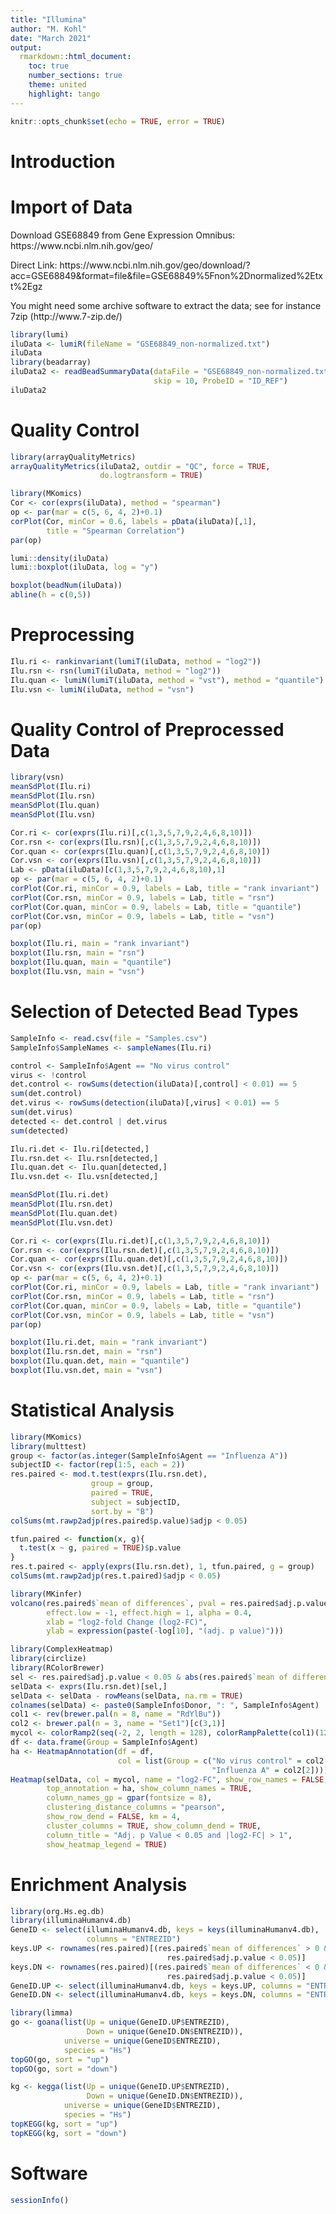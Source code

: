 ```yaml
---
title: "Illumina"
author: "M. Kohl"
date: "March 2021"
output:
  rmarkdown::html_document:
    toc: true
    number_sections: true
    theme: united
    highlight: tango
---
```


```r
knitr::opts_chunk$set(echo = TRUE, error = TRUE)
```


# Introduction


# Import of Data

Download GSE68849 from Gene Expression Omnibus:
https://www.ncbi.nlm.nih.gov/geo/

Direct Link:
https://www.ncbi.nlm.nih.gov/geo/download/?acc=GSE68849&format=file&file=GSE68849%5Fnon%2Dnormalized%2Etxt%2Egz

You might need some archive software to extract the data; see for instance
7zip (http://www.7-zip.de/)


```r
library(lumi)
iluData <- lumiR(fileName = "GSE68849_non-normalized.txt")
iluData
library(beadarray)
iluData2 <- readBeadSummaryData(dataFile = "GSE68849_non-normalized.txt", 
                                skip = 10, ProbeID = "ID_REF")
iluData2
```


# Quality Control

```r
library(arrayQualityMetrics)
arrayQualityMetrics(iluData2, outdir = "QC", force = TRUE,
                    do.logtransform = TRUE)
```


```r
library(MKomics)
Cor <- cor(exprs(iluData), method = "spearman")
op <- par(mar = c(5, 6, 4, 2)+0.1)
corPlot(Cor, minCor = 0.6, labels = pData(iluData)[,1], 
        title = "Spearman Correlation")
par(op)
```


```r
lumi::density(iluData)
lumi::boxplot(iluData, log = "y")
```


```r
boxplot(beadNum(iluData))
abline(h = c(0,5))
```


# Preprocessing

```r
Ilu.ri <- rankinvariant(lumiT(iluData, method = "log2"))
Ilu.rsn <- rsn(lumiT(iluData, method = "log2"))
Ilu.quan <- lumiN(lumiT(iluData, method = "vst"), method = "quantile")
Ilu.vsn <- lumiN(iluData, method = "vsn")
```


# Quality Control of Preprocessed Data

```r
library(vsn)
meanSdPlot(Ilu.ri)
meanSdPlot(Ilu.rsn)
meanSdPlot(Ilu.quan)
meanSdPlot(Ilu.vsn)
```


```r
Cor.ri <- cor(exprs(Ilu.ri)[,c(1,3,5,7,9,2,4,6,8,10)])
Cor.rsn <- cor(exprs(Ilu.rsn)[,c(1,3,5,7,9,2,4,6,8,10)])
Cor.quan <- cor(exprs(Ilu.quan)[,c(1,3,5,7,9,2,4,6,8,10)])
Cor.vsn <- cor(exprs(Ilu.vsn)[,c(1,3,5,7,9,2,4,6,8,10)])
Lab <- pData(iluData)[c(1,3,5,7,9,2,4,6,8,10),1]
op <- par(mar = c(5, 6, 4, 2)+0.1)
corPlot(Cor.ri, minCor = 0.9, labels = Lab, title = "rank invariant")
corPlot(Cor.rsn, minCor = 0.9, labels = Lab, title = "rsn")
corPlot(Cor.quan, minCor = 0.9, labels = Lab, title = "quantile")
corPlot(Cor.vsn, minCor = 0.9, labels = Lab, title = "vsn")
par(op)
```


```r
boxplot(Ilu.ri, main = "rank invariant")
boxplot(Ilu.rsn, main = "rsn")
boxplot(Ilu.quan, main = "quantile")
boxplot(Ilu.vsn, main = "vsn")
```


# Selection of Detected Bead Types

```r
SampleInfo <- read.csv(file = "Samples.csv")
SampleInfo$SampleNames <- sampleNames(Ilu.ri)
```


```r
control <- SampleInfo$Agent == "No virus control"
virus <- !control
det.control <- rowSums(detection(iluData)[,control] < 0.01) == 5
sum(det.control)
det.virus <- rowSums(detection(iluData)[,virus] < 0.01) == 5
sum(det.virus)
detected <- det.control | det.virus
sum(detected)
```


```r
Ilu.ri.det <- Ilu.ri[detected,]
Ilu.rsn.det <- Ilu.rsn[detected,]
Ilu.quan.det <- Ilu.quan[detected,]
Ilu.vsn.det <- Ilu.vsn[detected,]
```

```r
meanSdPlot(Ilu.ri.det)
meanSdPlot(Ilu.rsn.det)
meanSdPlot(Ilu.quan.det)
meanSdPlot(Ilu.vsn.det)
```


```r
Cor.ri <- cor(exprs(Ilu.ri.det)[,c(1,3,5,7,9,2,4,6,8,10)])
Cor.rsn <- cor(exprs(Ilu.rsn.det)[,c(1,3,5,7,9,2,4,6,8,10)])
Cor.quan <- cor(exprs(Ilu.quan.det)[,c(1,3,5,7,9,2,4,6,8,10)])
Cor.vsn <- cor(exprs(Ilu.vsn.det)[,c(1,3,5,7,9,2,4,6,8,10)])
op <- par(mar = c(5, 6, 4, 2)+0.1)
corPlot(Cor.ri, minCor = 0.9, labels = Lab, title = "rank invariant")
corPlot(Cor.rsn, minCor = 0.9, labels = Lab, title = "rsn")
corPlot(Cor.quan, minCor = 0.9, labels = Lab, title = "quantile")
corPlot(Cor.vsn, minCor = 0.9, labels = Lab, title = "vsn")
par(op)
```


```r
boxplot(Ilu.ri.det, main = "rank invariant")
boxplot(Ilu.rsn.det, main = "rsn")
boxplot(Ilu.quan.det, main = "quantile")
boxplot(Ilu.vsn.det, main = "vsn")
```


# Statistical Analysis

```r
library(MKomics)
library(multtest)
group <- factor(as.integer(SampleInfo$Agent == "Influenza A"))
subjectID <- factor(rep(1:5, each = 2))
res.paired <- mod.t.test(exprs(Ilu.rsn.det),
                  group = group, 
                  paired = TRUE,
                  subject = subjectID,
                  sort.by = "B")
colSums(mt.rawp2adjp(res.paired$p.value)$adjp < 0.05)
```


```r
tfun.paired <- function(x, g){
  t.test(x ~ g, paired = TRUE)$p.value
}
res.t.paired <- apply(exprs(Ilu.rsn.det), 1, tfun.paired, g = group)
colSums(mt.rawp2adjp(res.t.paired)$adjp < 0.05)
```


```r
library(MKinfer)
volcano(res.paired$`mean of differences`, pval = res.paired$adj.p.value, 
        effect.low = -1, effect.high = 1, alpha = 0.4,
        xlab = "log2-fold Change (log2-FC)", 
        ylab = expression(paste(-log[10], "(adj. p value)")))
```


```r
library(ComplexHeatmap)
library(circlize)
library(RColorBrewer)
sel <- res.paired$adj.p.value < 0.05 & abs(res.paired$`mean of differences`) > 1
selData <- exprs(Ilu.rsn.det)[sel,]
selData <- selData - rowMeans(selData, na.rm = TRUE)
colnames(selData) <- paste0(SampleInfo$Donor, ": ", SampleInfo$Agent)
col1 <- rev(brewer.pal(n = 8, name = "RdYlBu"))
col2 <- brewer.pal(n = 3, name = "Set1")[c(3,1)]
mycol <- colorRamp2(seq(-2, 2, length = 128), colorRampPalette(col1)(128))
df <- data.frame(Group = SampleInfo$Agent)
ha <- HeatmapAnnotation(df = df,
                        col = list(Group = c("No virus control" = col2[1],
                                             "Influenza A" = col2[2])))
Heatmap(selData, col = mycol, name = "log2-FC", show_row_names = FALSE,
        top_annotation = ha, show_column_names = TRUE,
        column_names_gp = gpar(fontsize = 8),
        clustering_distance_columns = "pearson",
        show_row_dend = FALSE, km = 4,
        cluster_columns = TRUE, show_column_dend = TRUE,
        column_title = "Adj. p Value < 0.05 and |log2-FC| > 1",
        show_heatmap_legend = TRUE)
```


# Enrichment Analysis

```r
library(org.Hs.eg.db)
library(illuminaHumanv4.db)
GeneID <- select(illuminaHumanv4.db, keys = keys(illuminaHumanv4.db), 
                 columns = "ENTREZID")
keys.UP <- rownames(res.paired)[(res.paired$`mean of differences` > 0 & 
                                   res.paired$adj.p.value < 0.05)]
keys.DN <- rownames(res.paired)[(res.paired$`mean of differences` < 0 & 
                                   res.paired$adj.p.value < 0.05)]
GeneID.UP <- select(illuminaHumanv4.db, keys = keys.UP, columns = "ENTREZID")
GeneID.DN <- select(illuminaHumanv4.db, keys = keys.DN, columns = "ENTREZID")
```


```r
library(limma)
go <- goana(list(Up = unique(GeneID.UP$ENTREZID), 
                 Down = unique(GeneID.DN$ENTREZID)), 
            universe = unique(GeneID$ENTREZID), 
            species = "Hs")
topGO(go, sort = "up")
topGO(go, sort = "down")
```


```r
kg <- kegga(list(Up = unique(GeneID.UP$ENTREZID), 
                 Down = unique(GeneID.DN$ENTREZID)), 
            universe = unique(GeneID$ENTREZID), 
            species = "Hs")
topKEGG(kg, sort = "up")
topKEGG(kg, sort = "down")
```


# Software

```r
sessionInfo()
```
